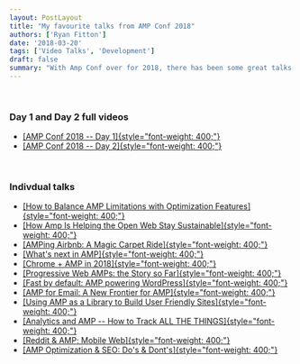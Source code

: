 ```yaml
---
layout: PostLayout
title: "My favourite talks from AMP Conf 2018"
authors: ['Ryan Fitton']
date: '2018-03-20'
tags: ['Video Talks', 'Development']
draft: false
summary: "With Amp Conf over for 2018, there has been some great talks by speakers available on YouTube, these are some videos I felt gave me some good understanding for what's next in AMP."
---
```

 

### Day 1 and Day 2 full videos

-   [[AMP Conf 2018 -- Day 1]{style="font-weight: 400;"}](https://www.youtube.com/watch?v=56_lO4WCIX0)
-   [[AMP Conf 2018 -- Day 2]{style="font-weight: 400;"}](https://www.youtube.com/watch?v=BUVzSV6jmXA)

 

### Indivdual talks

-   [[How to Balance AMP Limitations with Optimization Features]{style="font-weight: 400;"}](https://www.youtube.com/watch?v=JbwSjtJaoSI)
-   [[How Amp Is Helping the Open Web Stay Sustainable]{style="font-weight: 400;"}](https://www.youtube.com/watch?v=PtDscsLVsTY)
-   [[AMPing Airbnb: A Magic Carpet Ride]{style="font-weight: 400;"}](https://www.youtube.com/watch?v=7v40GIddsl0)
-   [[What's next in AMP]{style="font-weight: 400;"}](https://www.youtube.com/watch?v=HyVzwlnAIVk)
-   [[Chrome + AMP in 2018]{style="font-weight: 400;"}](https://www.youtube.com/watch?v=pr5cIRruBsc)
-   [[Progressive Web AMPs: the Story so Far]{style="font-weight: 400;"}](https://www.youtube.com/watch?v=0BxYYMNit7M)
-   [[Fast by default: AMP powering WordPress]{style="font-weight: 400;"}](https://www.youtube.com/watch?v=GGS-tKTXw4Y)
-   [[AMP for Email: A New Frontier for AMP]{style="font-weight: 400;"}](https://www.youtube.com/watch?v=p8Eo4gAoDBA)
-   [[Using AMP as a Library to Build User Friendly Sites]{style="font-weight: 400;"}](https://www.youtube.com/watch?v=avq5Cj0PFpA)
-   [[Analytics and AMP -- How to Track ALL THE THINGS]{style="font-weight: 400;"}](https://www.youtube.com/watch?v=96FNOI8hb2s)
-   [[Reddit & AMP; Mobile Web]{style="font-weight: 400;"}](https://www.youtube.com/watch?v=i3M9SVrqfWw)
-   [[AMP Optimization & SEO: Do's & Dont's]{style="font-weight: 400;"}](https://www.youtube.com/watch?v=d5VGO85NFPQ)
